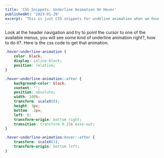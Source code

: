 ```yaml
---
title: 'CSS Snippets: Underline Animation On Hover'
publishedAt: '2023-01-20'
excerpt: 'This is just CSS snippets for undeline animation when we hover a link'
---
```


Look at the header navigation and try to point the cursor to one of the available menus, you will see some kind of underline animation right?, how to do it?. Here is the css code to get that animation.

```css
.hover-underline-animation {
    color: black;
    display: inline-block;
    position: relative;
}

.hover-underline-animation::after {
    background-color: black;
    content: '';
    position: absolute;
    width: 100%;
    transform: scaleX(0);
    height: 3px;
    bottom: -2px;
    left: 0;
    transform-origin: bottom right;
    transition: transform 0.25s ease-out;
}

.hover-underline-animation:hover::after {
    transform: scaleX(1);
    transform-origin: bottom left;
}
```
